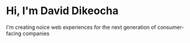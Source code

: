 # Hi, I'm David Dikeocha

I'm creating noice web experiences for the next generation of consumer-facing companies
